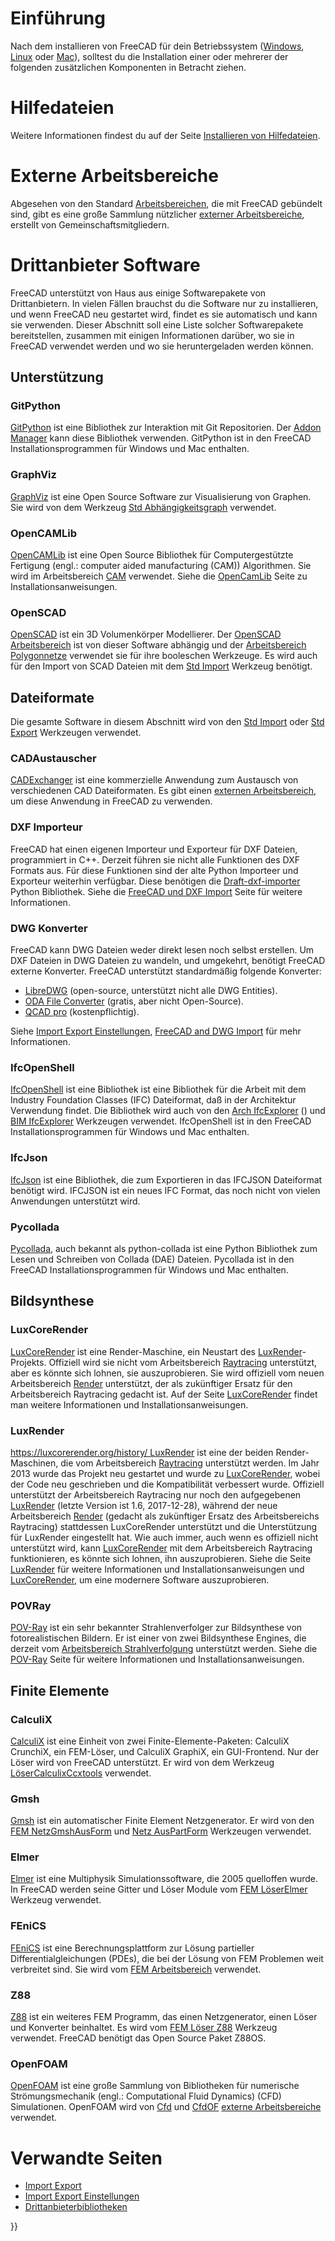 <languages/>

{{Docnav/de
|[[Installing_on_Mac/de|Installation auf dem Mac]]
|[[Version_Migration/de|Version Migration]]
}}

{{TOCright}}

<span id="Introduction"></span>
=Einführung= 

Nach dem installieren von FreeCAD für dein Betriebssystem  ([[Installing_on_Windows/de|Windows]], [[Installing_on_Linux/de|Linux]] oder [[Installing_on_Mac/de|Mac]]), solltest du die Installation einer oder mehrerer der folgenden zusätzlichen Komponenten in Betracht ziehen.

<span id="Help_files"></span>
=Hilfedateien=

Weitere Informationen findest du auf der Seite [[Installing_Helpfile/de|Installieren von Hilfedateien]].

<span id="External_workbenches"></span>
=Externe Arbeitsbereiche=

Abgesehen von den Standard [[workbenches/de|Arbeitsbereichen]], die mit FreeCAD gebündelt sind, gibt es eine große  Sammlung nützlicher [[External_workbenches/de|externer Arbeitsbereiche]], erstellt von Gemeinschaftsmitgliedern.

<span id="Third_party_software"></span>
=Drittanbieter Software=

FreeCAD unterstützt von Haus aus einige Softwarepakete von Drittanbietern. In vielen Fällen brauchst du die Software nur zu installieren, und wenn FreeCAD neu gestartet wird, findet es sie automatisch und kann sie verwenden. Dieser Abschnitt soll eine Liste solcher Softwarepakete bereitstellen, zusammen mit einigen Informationen darüber, wo sie in FreeCAD verwendet werden und wo sie heruntergeladen werden können.

<span id="Support"></span>
==Unterstützung==

===GitPython===

[https://github.com/gitpython-developers/GitPython GitPython] ist eine Bibliothek zur Interaktion mit Git Repositorien. Der [[Std_AddonMgr/de|Addon Manager]] kann diese Bibliothek verwenden. GitPython ist in den FreeCAD Installationsprogrammen für Windows und Mac enthalten.

===GraphViz===

[https://www.graphviz.org GraphViz] ist eine Open Source Software zur Visualisierung von Graphen. Sie wird von dem Werkzeug [[Std_DependencyGraph/de|Std Abhängigkeitsgraph]] verwendet.

===OpenCAMLib===

[http://www.anderswallin.net/CAM OpenCAMLib] ist eine Open Source Bibliothek für Computergestützte Fertigung (engl.: computer aided manufacturing (CAM)) Algorithmen. Sie wird im Arbeitsbereich [[CAM_Workbench/de|CAM]] verwendet. Siehe die [[OpenCamLib/de|OpenCamLib]] Seite zu Installationsanweisungen.

===OpenSCAD===

[https://www.openscad.org OpenSCAD] ist ein 3D Volumenkörper Modellierer. Der [[OpenSCAD_Workbench/de|OpenSCAD Arbeitsbereich]] ist von dieser Software abhängig und der [[Mesh_Workbench/de| Arbeitsbereich Polygonnetze]] verwendet sie für ihre booleschen Werkzeuge. Es wird auch für den Import von SCAD Dateien mit dem [[Std_Import/de|Std Import]] Werkzeug benötigt.

<span id="File_formats"></span>
==Dateiformate==

Die gesamte Software in diesem Abschnitt wird von den [[Std_Import/de|Std Import]] oder [[Std_Export/de|Std Export]] Werkzeugen verwendet.

<span id="CADExchanger"></span>
===CADAustauscher===

[https://cadexchanger.com CADExchanger] ist eine kommerzielle Anwendung zum Austausch von verschiedenen CAD Dateiformaten. Es gibt einen [https://github.com/yorikvanhavre/CADExchanger externen Arbeitsbereich], um diese Anwendung in FreeCAD zu verwenden.

<span id="DXF_Importer"></span>
===DXF Importeur===

FreeCAD hat einen eigenen Importeur und Exporteur für DXF Dateien, programmiert in C++. Derzeit führen sie nicht alle Funktionen des DXF Formats aus. Für diese Funktionen sind der alte Python Importeer und Exporteur weiterhin verfügbar. Diese benötigen die [https://github.com/yorikvanhavre/Draft-dxf-importer Draft-dxf-importer] Python Bibliothek. Siehe die [[FreeCAD_and_DXF_Import/de|FreeCAD und DXF Import]] Seite für weitere Informationen.

<span id="DWG_converters"></span>
===DWG Konverter===

FreeCAD kann DWG Dateien weder direkt lesen noch selbst erstellen. Um DXF Dateien in DWG Dateien zu wandeln, und umgekehrt, benötigt FreeCAD externe Konverter. FreeCAD unterstützt standardmäßig folgende Konverter:
* [https://www.gnu.org/software/libredwg LibreDWG] (open-source, unterstützt nicht alle DWG Entities).
* [https://www.opendesign.com/guestfiles/oda_file_converter ODA File Converter] (gratis, aber nicht Open-Source).
* [https://qcad.org/en/qcad-command-line-tools#dwg2dwg QCAD pro] (kostenpflichtig). {{Version|0.20}}

Siehe [[Import_Export_Preferences/de#DWG|Import Export Einstellungen]], [[FreeCAD_and_DWG_Import/de|FreeCAD and DWG Import]] für mehr Informationen.

===IfcOpenShell===

[http://ifcopenshell.org IfcOpenShell] ist eine Bibliothek ist eine Bibliothek für die Arbeit mit dem  Industry Foundation Classes (IFC) Dateiformat, daß in der Architektur Verwendung findet. Die Bibliothek wird auch von den  [[Arch_IfcExplorer/de|Arch IfcExplorer]] ({{VersionMinus|0.18}}) und [[BIM_IfcExplorer/de|BIM IfcExplorer]] Werkzeugen verwendet. IfcOpenShell ist in den FreeCAD Installationsprogrammen für Windows und Mac enthalten.

===IfcJson===

[https://github.com/buildingSMART/ifcJSON IfcJson] ist eine Bibliothek, die zum Exportieren in das IFCJSON Dateiformat benötigt wird. IFCJSON ist ein neues IFC Format, das noch nicht von vielen Anwendungen unterstützt wird.

===Pycollada===

[https://github.com/pycollada/pycollada/releases Pycollada], auch bekannt als python-collada ist eine Python Bibliothek zum Lesen und Schreiben von Collada (DAE) Dateien. Pycollada ist in den FreeCAD Installationsprogrammen für Windows und Mac enthalten.

<span id="Rendering"></span>
==Bildsynthese==

===LuxCoreRender===

[https://www.luxcorerender.org LuxCoreRender] ist eine Render-Maschine, ein Neustart des [[LuxRender/de|LuxRender]]-Projekts. Offiziell wird sie nicht vom Arbeitsbereich [[Raytracing_Workbench/de|Raytracing]] unterstützt, aber es könnte sich lohnen, sie auszuprobieren. Sie wird offiziell vom neuen Arbeitsbereich [https://github.com/FreeCAD/FreeCAD-render Render] unterstützt, der als zukünftiger Ersatz für den Arbeitsbereich Raytracing gedacht ist. Auf der Seite [[LuxCoreRender/de|LuxCoreRender]] findet man weitere Informationen und Installationsanweisungen.

===LuxRender===

[[https://luxcorerender.org/history/ LuxRender]] ist eine der beiden Render-Maschinen, die vom Arbeitsbereich [[Raytracing_Workbench/de|Raytracing]] unterstützt werden. Im Jahr 2013 wurde das Projekt neu gestartet und wurde zu [[LuxCoreRender/de|LuxCoreRender]], wobei der Code neu geschrieben und die Kompatibilität verbessert wurde. Offiziell unterstützt der Arbeitsbereich Raytracing nur noch den aufgegebenen [[LuxRender/de|LuxRender]] (letzte Version ist 1.6, 2017-12-28), während der neue Arbeitsbereich [https://github.com/FreeCAD/FreeCAD-render Render] (gedacht als zukünftiger Ersatz des Arbeitsbereichs Raytracing) stattdessen LuxCoreRender unterstützt und die Unterstützung für LuxRender eingestellt hat. Wie auch immer, auch wenn es offiziell nicht unterstützt wird, kann [[LuxCoreRender/de|LuxCoreRender]] mit dem Arbeitsbereich Raytracing funktionieren, es könnte sich lohnen, ihn auszuprobieren. Siehe die Seite [[LuxRender/de|LuxRender]] für weitere Informationen und Installationsanweisungen und [[LuxCoreRender/de|LuxCoreRender]], um eine modernere Software auszuprobieren.

<span id="POV-Ray"></span>
===POVRay===

[https://www.povray.org POV-Ray] ist ein sehr bekannter Strahlenverfolger zur Bildsynthese von fotorealistischen Bildern. Er ist einer von zwei Bildsynthese Engines, die derzeit vom [[Raytracing_Workbench/de|Arbeitsbereich Strahlverfolgung]] unterstützt werden. Siehe die [[POV-Ray/de|POV-Ray]] Seite für weitere Informationen und Installationsanweisungen.

<span id="Finite_element"></span>
==Finite Elemente==

===CalculiX===

[https://calculix.de CalculiX] ist eine Einheit von zwei Finite-Elemente-Paketen: CalculiX CrunchiX, ein FEM-Löser, und CalculiX GraphiX, ein GUI-Frontend. Nur der Löser wird von FreeCAD unterstützt. Er wird von dem Werkzeug [[FEM_SolverCalculixCcxtools/de|LöserCalculixCcxtools]] verwendet.

===Gmsh===

[http://gmsh.info Gmsh] ist ein automatischer Finite Element Netzgenerator. Er wird von den  [[FEM_MeshGmshFromShape/de|FEM NetzGmshAusForm]] und [[Mesh_FromPartShape/de|Netz AusPartForm]] Werkzeugen verwendet.

===Elmer===

[https://www.csc.fi/web/elmer Elmer] ist eine Multiphysik Simulationssoftware, die 2005 quelloffen wurde. In FreeCAD werden seine Gitter und Löser Module vom [[FEM_SolverElmer/de|FEM LöserElmer]] Werkzeug verwendet.

===FEniCS===

[https://fenicsproject.org FEniCS] ist eine Berechnungsplattform zur Lösung partieller Differentialgleichungen (PDEs), die bei der Lösung von FEM Problemen weit verbreitet sind. 
Sie wird vom [[FEM_Workbench/de|FEM Arbeitsbereich]] verwendet.

===Z88===

[https://en.z88.de Z88] ist ein weiteres FEM Programm, das einen Netzgenerator, einen Löser und Konverter beinhaltet. Es wird vom [[FEM_SolverZ88/de|FEM Löser Z88]] Werkzeug verwendet. FreeCAD benötigt das Open Source Paket Z88OS.

===OpenFOAM===

[https://openfoam.org OpenFOAM] ist eine große Sammlung von Bibliotheken für numerische Strömungsmechanik (engl.: Computational Fluid Dynamics) (CFD) Simulationen. OpenFOAM wird von [[Cfd_Workbench/de|Cfd]] und [https://github.com/jaheyns/CfdOF CfdOF] [[external_workbenches/de|externe Arbeitsbereiche]] verwendet.

<span id="Related_pages"></span>
=Verwandte Seiten=

* [[Import_Export/de|Import Export]]
* [[Import_Export_Preferences/de|Import Export Einstellungen]]
* [[Third Party Libraries/de|Drittanbieterbibliotheken]]


{{Docnav/de
|[[Installing_on_Mac/de|Installation auf dem Mac]]
|[[Version_Migration/de|Version Migration]]
}}

{{Userdocnavi{{#translation:}}}}